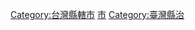 {{catmore}}

[[Category:台灣縣轄市|Category:台灣縣轄市]]
[[Category:苗栗縣行政區劃|市]]
[[Category:臺灣縣治|Category:臺灣縣治]]
